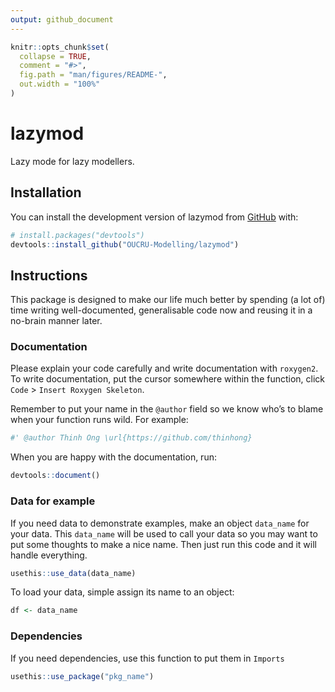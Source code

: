 ```yaml
---
output: github_document
---
```


<!-- README.md is generated from README.Rmd. Please edit that file -->

```r
knitr::opts_chunk$set(
  collapse = TRUE,
  comment = "#>",
  fig.path = "man/figures/README-",
  out.width = "100%"
)
```

# lazymod

<!-- badges: start -->

<!-- badges: end -->

Lazy mode for lazy modellers.

## Installation

You can install the development version of lazymod from [GitHub](https://github.com/) with:

``` r
# install.packages("devtools")
devtools::install_github("OUCRU-Modelling/lazymod")
```

## Instructions

This package is designed to make our life much better by spending (a lot of) time writing well-documented, generalisable code now and reusing it in a no-brain manner later.

### Documentation

Please explain your code carefully and write documentation with `roxygen2`. To write documentation, put the cursor somewhere within the function, click `Code` \> `Insert Roxygen Skeleton`.

Remember to put your name in the `@author` field so we know who's to blame when your function runs wild. For example:

``` r
#' @author Thinh Ong \url{https://github.com/thinhong}
```

When you are happy with the documentation, run:

``` r
devtools::document()
```

### Data for example

If you need data to demonstrate examples, make an object `data_name` for your data. This `data_name` will be used to call your data so you may want to put some thoughts to make a nice name. Then just run this code and it will handle everything.

``` r
usethis::use_data(data_name)
```

To load your data, simple assign its name to an object:

``` r
df <- data_name
```

### Dependencies

If you need dependencies, use this function to put them in `Imports`

``` r
usethis::use_package("pkg_name")
```
